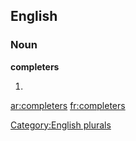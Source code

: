 
==English==

===Noun===
'''completers'''

# {{plural of|[[completer]]}}

[[Category:English plurals]]

[[ar:completers]]
[[fr:completers]]